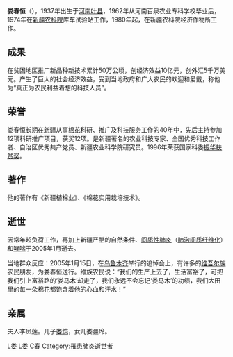 '''娄春恒'''（{{bd|1937年||2005年|1月|CatIdx=L}}），1937年出生于[[河南|河南]][[叶县|叶县]]，1962年从河南百泉农业专科学校毕业后，1974年在[[新疆农科院|新疆农科院]]库车试验站工作，1980年起，在新疆农科院经济作物所工作。

== 成果 ==
在贫困地区推广新品种新技术累计50万公顷，创经济效益10亿元，创外汇5千万美元。产生了巨大的社会经济效益，受到当地政府和广大农民的欢迎和爱戴，称他为“真正为农民利益着想的科技人员”。

== 荣誉 ==
娄春恒长期在[[新疆|新疆]]从事[[棉花|棉花]]科研、推广及科技服务工作的40年中，先后主持参加12项科研推广项目，获奖12项。是新疆著名的农业科技专家、全国优秀科技工作者、自治区优秀共产党员、新疆农业科学院研究员。1996年荣获国家科委[[振华扶贫奖|振华扶贫奖]]。

== 著作 ==
他的著作有《新疆植棉业》、《棉花实用栽培技术》。

== 逝世 ==
因常年超负荷工作，再加上新疆严酷的自然条件、[[间质性肺炎|间质性肺炎]]（[[肺泡间质纤维化|肺泡间质纤维化]]）和[[哮喘|哮喘]]于2005年1月逝去。

当地群众反应：2005年1月15日，在[[乌鲁木齐|乌鲁木齐]]举行的追悼会上，有许多的[[维吾尔族|维吾尔族]]农民朋友，为娄春恒送行。维族农民说：“我们的生产上去了，生活富裕了，可把我们引上富裕路的‘娄马木’却走了，我们永远不会忘记‘娄马木’的功绩，我们大田里的每一朵棉花都饱含着他的心血和汗水！”

== 亲属 ==
夫人李凤莲。儿子[[娄恺|娄恺]]，女儿娄疆玲。


[[Category:中国农学家|L娄]]
[[Category:叶县人|L娄]]
[[Category:娄姓|C春]]
[[Category:罹患肺炎逝世者|Category:罹患肺炎逝世者]]